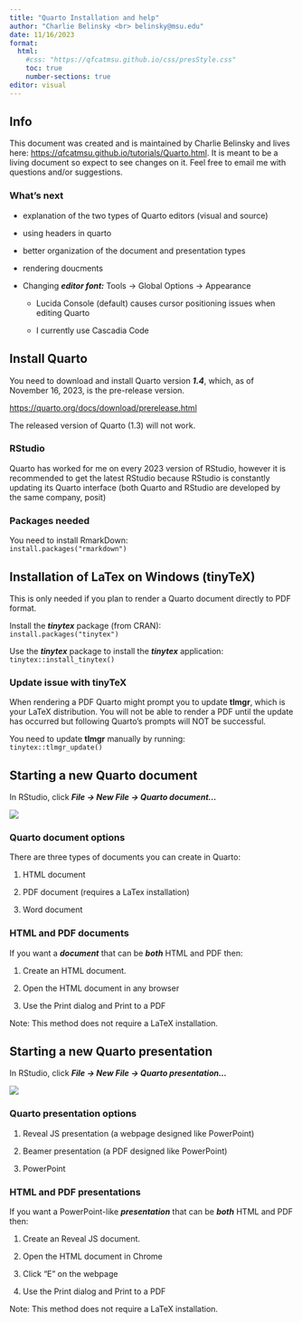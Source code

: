 ```yaml
---
title: "Quarto Installation and help"
author: "Charlie Belinsky <br> belinsky@msu.edu"
date: 11/16/2023
format: 
  html:
    #css: "https://qfcatmsu.github.io/css/presStyle.css"
    toc: true
    number-sections: true
editor: visual
---
```


## Info

This document was created and is maintained by Charlie Belinsky and lives here: <https://qfcatmsu.github.io/tutorials/Quarto.html>. It is meant to be a living document so expect to see changes on it. Feel free to email me with questions and/or suggestions.

### What's next

-   explanation of the two types of Quarto editors (visual and source)

-   using headers in quarto

-   better organization of the document and presentation types

-   rendering doucments

-   Changing ***editor font:*** Tools -\> Global Options -\> Appearance

    -   Lucida Console (default) causes cursor positioning issues when editing Quarto

    -   I currently use Cascadia Code

## Install Quarto

You need to download and install Quarto version ***1.4***, which, as of November 16, 2023, is the pre-release version.

<https://quarto.org/docs/download/prerelease.html>

The released version of Quarto (1.3) will not work.

### RStudio

Quarto has worked for me on every 2023 version of RStudio, however it is recommended to get the latest RStudio because RStudio is constantly updating its Quarto interface (both Quarto and RStudio are developed by the same company, posit)

### Packages needed

You need to install RmarkDown:\
`install.packages("rmarkdown")`

## Installation of LaTex on Windows (tinyTeX)

This is only needed if you plan to render a Quarto document directly to PDF format.

Install the ***tinytex*** package (from CRAN):\
`install.packages("tinytex")`

Use the ***tinytex*** package to install the ***tinytex*** application:\
`tinytex::install_tinytex()`

### Update issue with tinyTeX

When rendering a PDF Quarto might prompt you to update **tlmgr**, which is your LaTeX distribution. You will not be able to render a PDF until the update has occurred but following Quarto's prompts will NOT be successful.

You need to update **tlmgr** manually by running:\
`tinytex::tlmgr_update()`

## Starting a new Quarto document

In RStudio, click ***File -\> New File -\> Quarto document...***

![](images/Quarto_Docs.png)

### Quarto document options

There are three types of documents you can create in Quarto:

1.  HTML document

2.  PDF document (requires a LaTex installation)

3.  Word document

### HTML and PDF documents

If you want a ***document*** that can be ***both*** HTML and PDF then:

1.  Create an HTML document.

2.  Open the HTML document in any browser

3.  Use the Print dialog and Print to a PDF

Note: This method does not require a LaTeX installation.

## Starting a new Quarto presentation

In RStudio, click ***File -\> New File -\> Quarto presentation...***

![](images/Quarto_Pres.png)

### Quarto presentation options

1.  Reveal JS presentation (a webpage designed like PowerPoint)

2.  Beamer presentation (a PDF designed like PowerPoint)

3.  PowerPoint

### HTML and PDF presentations

If you want a PowerPoint-like ***presentation*** that can be ***both*** HTML and PDF then:

1.  Create an Reveal JS document.

2.  Open the HTML document in Chrome

3.  Click "E" on the webpage

4.  Use the Print dialog and Print to a PDF

Note: This method does not require a LaTeX installation.
